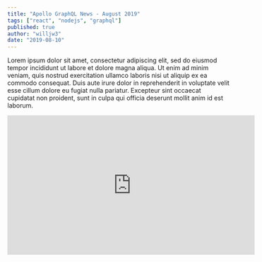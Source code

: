 ```yaml
---
title: "Apollo GraphQL News - August 2019"
tags: ["react", "nodejs", "graphql"]
published: true
author: "willjw3"
date: "2019-08-10"
---
```


Lorem ipsum dolor sit amet, consectetur adipiscing elit, sed do eiusmod tempor incididunt ut labore et dolore magna aliqua. Ut enim ad minim veniam, quis nostrud exercitation ullamco laboris nisi ut aliquip ex ea commodo consequat. Duis aute irure dolor in reprehenderit in voluptate velit esse cillum dolore eu fugiat nulla pariatur. Excepteur sint occaecat cupidatat non proident, sunt in culpa qui officia deserunt mollit anim id est laborum.

<iframe
  width="560"
  height="315"
  src="https://www.youtube.com/embed/wlkk3OBdC1U"
  frameborder="0"
  allow="accelerometer; autoplay; encrypted-media; gyroscope; picture-in-picture"
  allowfullscreen
></iframe>
